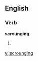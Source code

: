 
==English==

===Verb===
'''scrounging'''

# {{present participle of|[[scrounge]]}}

[[vi:scrounging]]